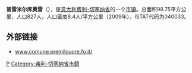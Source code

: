 {{Infobox Italian comune
| name                = 普雷米尔库奥雷
| official_name       = Premilcuore
| native_name         =
| image_skyline       =
| imagesize           =
| image_alt           =
| image_caption       =
| image_shield        =
| shield_alt          =
| image_map           =
| map_alt             =
| map_caption         =
| pushpin_label_position =
| pushpin_map_alt     =
| latd  =  |latm  =   |lats  =  |latNS  = N
| longd =  |longm =  |longs =   |longEW = E
| coordinates_type    = type:city(278)_region:IT
| coordinates_display = title
| coordinates_footnotes =
| region              = [[艾米利亚-罗马涅大区|艾米利亚-罗马涅大区]]
| province            = [[费利-切塞纳省|费利-切塞纳省]]
| frazioni            =
| mayor_party         =
| mayor               = 
| area_footnotes      =
| area_total_km2      = 98.75
| population_footnotes =
| population_total    = 827
| population_as_of    = 2009
| pop_density_footnotes =
| elevation_footnotes =
| elevation_m         = 
| twin1               =
| twin1_country       =
| saint               =
| day                 =
| postal_code         =47010
| area_code           = 
| website             = 
| footnotes           = }}

'''普雷米尔库奥雷'''（{{lang-it|Premilcuore}}），是[[意大利|意大利]][[费利-切塞纳省|费利-切塞纳省]]的一个[[市镇_(意大利)|市镇]]。总面积98.75平方公里，人口827人，人口密度8.4人/平方公里（2009年）。ISTAT代码为040033。

== 外部链接 ==
* [http://www.comune.premilcuore.fo.it/ www.comune.premilcuore.fo.it/] {{Wayback|url=http://www.comune.premilcuore.fo.it/ |date=20121124070630 }}

{{Province of Forli-Cesena}}

{{弗利-切塞納省市鎮}}

[[Category:弗利-切塞納省市鎮|P]]
[[Category:弗利-切塞納省市鎮|Category:弗利-切塞納省市鎮]]


{{Italy-geo-stub}}